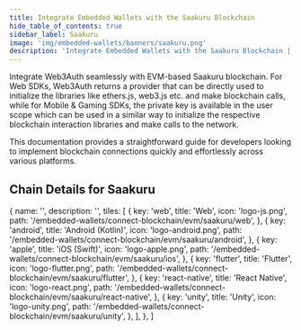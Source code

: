 ```yaml
---
title: Integrate Embedded Wallets with the Saakuru Blockchain
hide_table_of_contents: true
sidebar_label: Saakuru
image: 'img/embedded-wallets/banners/saakuru.png'
description: 'Integrate Embedded Wallets with the Saakuru Blockchain | Embedded Wallets'
---
```



Integrate Web3Auth seamlessly with EVM-based Saakuru blockchain. For Web SDKs, Web3Auth returns a provider that can be directly used to initialize the libraries like ethers.js, web3.js etc. and make blockchain calls, while for Mobile & Gaming SDKs, the private key is available in the user scope which can be used in a similar way to initialize the respective blockchain interaction libraries and make calls to the network.

This documentation provides a straightforward guide for developers looking to implement blockchain connections quickly and effortlessly across various platforms.

## Chain Details for Saakuru

<ChainDetailsSaakuru />

  {
    name: '',
    description: '',
    tiles: [
      {
        key: 'web',
        title: 'Web',
        icon: 'logo-js.png',
        path: '/embedded-wallets/connect-blockchain/evm/saakuru/web',
      },
      {
        key: 'android',
        title: 'Android (Kotlin)',
        icon: 'logo-android.png',
        path: '/embedded-wallets/connect-blockchain/evm/saakuru/android',
      },
      {
        key: 'apple',
        title: 'iOS (Swift)',
        icon: 'logo-apple.png',
        path: '/embedded-wallets/connect-blockchain/evm/saakuru/ios',
      },
      {
        key: 'flutter',
        title: 'Flutter',
        icon: 'logo-flutter.png',
        path: '/embedded-wallets/connect-blockchain/evm/saakuru/flutter',
      },
      {
        key: 'react-native',
        title: 'React Native',
        icon: 'logo-react.png',
        path: '/embedded-wallets/connect-blockchain/evm/saakuru/react-native',
      },
      {
        key: 'unity',
        title: 'Unity',
        icon: 'logo-unity.png',
        path: '/embedded-wallets/connect-blockchain/evm/saakuru/unity',
      },
    ],
  },
]

<Tiles tileGroups={Saakuru} />
